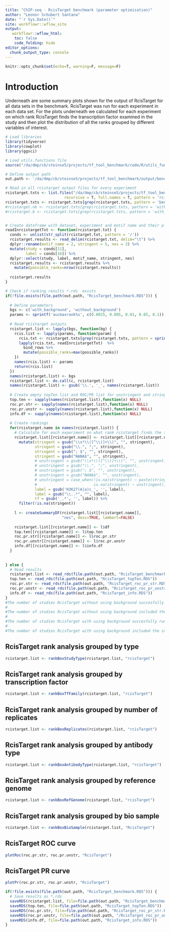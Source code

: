 ```yaml
---
title: "ChIP-seq - RcisTarget benchmark (parameter optimisation)"
author: "Leonor Schubert Santana"
date: "`r Sys.Date()`" 
site: workflowr::wflow_site
output:
   workflowr::wflow_html:
    toc: false
    code_folding: hide
editor_options:
  chunk_output_type: console
---
```


```r
knitr::opts_chunk$set(echo=T, warning=F, message=F)
```

# Introduction

Underneath are some summary plots shown for the output of RcisTarget for all data sets in the benchmark. RcisTarget was run for each experiment in each data set. For the plots underneath we calculated for each experiment on which rank RcisTarget finds the transcription factor examined in the study and then plot the distribution of all the ranks grouped by different variables of interest.

```r
# Load libraries
library(tidyverse)
library(cowplot)
library(ggsci)

# Load utils.functions file
source("/da/dmp/cb/steinse5/projects/tf_tool_benchmark/code/R/utils_functions.R")

# Define output path
out.path <- '/da/dmp/cb/steinse5/projects/tf_tool_benchmark/output/benchmark_data/chipseq_parameters/rcistarget/'

# Read in all rcistarget output files for every experiment
rcistarget.txts <- list.files("/da/dmp/cb/steinse5/projects/tf_tool_benchmark/data/chipseq/",
                          recursive = T, full.names = T, pattern = 'rcistarget')
rcistarget.txts <- rcistarget.txts[grep(rcistarget.txts, pattern = 'benchmark_parameters')]
#rcistarget.nb <- rcistarget.txts[grep(rcistarget.txts, pattern = 'without_background')]
#rcistarget.b <- rcistarget.txts[grep(rcistarget.txts, pattern = 'with_background')]


# Create dataframe with dataset, experiment and motif name and their p-value
readInrcistargetTxt <- function(rcistarget.txt) {
  conds <- unlist(str_split(rcistarget.txt, pattern = '/'))
  rcistarget.results <- read_delim(rcistarget.txt, delim="\t") %>%
  dplyr::rename(motif_name = 2, stringent = 5, nes = 3) %>%
  mutate(study = conds[11], 
         label = conds[16]) %>%
  dplyr::select(study, label, motif_name, stringent, nes)
  rcistarget.results <- rcistarget.results %>%
    mutate(possible_ranks=nrow(rcistarget.results)) 
  
  rcistarget.results
} 

# Check if ranking results *.rds  exists
if(!file.exists(file.path(out.path, "RcisTarget_benchmark.RDS"))) {
 
  # Define parameters
  bgs <- c('with_background', 'without_background')
  params <- sprintf('aucmaxrank%s', c(0.0025, 0.005, 0.01, 0.05, 0.1))
 
  # Read rcistarget outputs 
  rcistarget.list <- lapply(bgs, function(bg) {
    rcis.list <- lapply(params, function(param) {
      rcis.txt <- rcistarget.txts[grep(rcistarget.txts, pattern = sprintf('%s.*%s', bg, param))]
      lapply(rcis.txt, readInrcistargetTxt)  %>%
        bind_rows %>%
        mutate(possible_ranks=max(possible_ranks))
    })
    names(rcis.list) <- params
    return(rcis.list)
  })
  names(rcistarget.list) <- bgs
  rcistarget.list <- do.call(c, rcistarget.list)
  names(rcistarget.list) <- gsub('\\.', '_', names(rcistarget.list))
  
  # Create empty topTen list and ROC/PR list for unstringent and stringent and info
  top.ten <- sapply(names(rcistarget.list),function(x) NULL)
  roc.pr.str <- sapply(names(rcistarget.list),function(x) NULL)
  roc.pr.unstr <- sapply(names(rcistarget.list),function(x) NULL)
  info.df <- sapply(names(rcistarget.list),function(x) NULL)
  
  # Create rankings 
  for(rcistarget.name in names(rcistarget.list)) {
    # Calculate for each experiment on what rank rcistarget finds the transcription factor examined in the study
    rcistarget.list[[rcistarget.name]] <- rcistarget.list[[rcistarget.name]] %>%
      mutate(stringent = gsub("\\s*\\([^\\)]+\\)", "", stringent),
             stringent = gsub("\\.", ";", stringent),
             stringent = gsub("; $", "", stringent),
             stringent = gsub("NANA$", "", stringent),
             # unstringent = gsub("\\s*\\([^\\)]+\\)", "", unstringent),
             # unstringent = gsub("\\.", ";", unstringent),
             # unstringent = gsub("; $", "", unstringent),
             # unstringent = gsub("NANA$", "", unstringent),
             # unstringent = case_when(!is.na(stringent) ~ paste(stringent, unstringent, sep="; "),
             #                         is.na(stringent) ~ unstringent),
             label = gsub('H3K27(A|a)c_', '', label),
             label = gsub("\\..*", "", label),
             tf = gsub('_.*', '', label)) %>%
      filter(!is.na(stringent))
    
    l <- createSummaryDF(rcistarget.list[[rcistarget.name]],
                         "nes", desc=TRUE, lambert=FALSE)
    
    rcistarget.list[[rcistarget.name]] <- l$df
    top.ten[[rcistarget.name]] <- l$top.ten
    roc.pr.str[[rcistarget.name]] <- l$roc.pr.str
    roc.pr.unstr[[rcistarget.name]] <- l$roc.pr.unstr
    info.df[[rcistarget.name]] <- l$info.df
  }
  
 
} else {
  # Read results
  rcistarget.list <- read_rds(file.path(out.path, "RcisTarget_benchmark.RDS"))
  top.ten <- read_rds(file.path(out.path, "RcisTarget_topTen.RDS"))
  roc.pr.str <- read_rds(file.path(out.path, "RcisTarget_roc_pr_str.RDS"))
  roc.pr.unstr <- read_rds(file.path(out.path, "RcisTarget_roc_pr_unstr.RDS"))
  info.df <- read_rds(file.path(out.path, "RcisTarget_info.RDS"))
}
#The number of studies RcisTarget without using background succesfully run for: &emsp; `r length(rcistarget.nb)` \
#
#The number of studies RcisTarget without using background included the studied transcription factor in their results at all: &emsp; `r nrow(rcistarget.list[[1]])`
#
#The number of studies RcisTarget with using background succesfully run for: &emsp; `r length(rcistarget.b)` \
#
#The number of studies RcisTarget with using background included the studied transcription factor in their results at all: &emsp; `r nrow(rcistarget.list[[2]])`
```


## RcisTarget rank analysis grouped by type {.tabset}

```r
rcistarget.list <- rankBoxStudyType(rcistarget.list, "rcisTarget")
```

## RcisTarget rank analysis grouped by transcription factor {.tabset}

```r
rcistarget.list <- rankBoxTfFamily(rcistarget.list, "rcisTarget")
```

## RcisTarget rank analysis grouped by number of replicates {.tabset}

```r
rcistarget.list <- rankBoxReplicates(rcistarget.list, "rcisTarget")
```

## RcisTarget rank analysis grouped by antibody type {.tabset}

```r
rcistarget.list <- rankBoxAntibodyType(rcistarget.list, "rcisTarget")
```

## RcisTarget rank analysis grouped by reference genome {.tabset}

```r
rcistarget.list <- rankBoxRefGenome(rcistarget.list, "rcisTarget")
```

## RcisTarget rank analysis grouped by bio sample {.tabset}

```r
rcistarget.list <- rankBoxBioSample(rcistarget.list, "RcisTarget")
```

## RcisTarget ROC curve {.tabset}

```r
plotRoc(roc.pr.str, roc.pr.unstr, "RcisTarget")
```

## RcisTarget PR curve {.tabset}

```r
plotPr(roc.pr.str, roc.pr.unstr, "RcisTarget")
```

```r
if(!file.exists(file.path(out.path, "RcisTarget_benchmark.RDS"))) {
  # Save results as *.rds
  saveRDS(rcistarget.list, file=file.path(out.path, "RcisTarget_benchmark.RDS"))
  saveRDS(top.ten, file=file.path(out.path, "RcisTarget_topTen.RDS"))
  saveRDS(roc.pr.str, file=file.path(out.path, "RcisTarget_roc_pr_str.RDS"))
  saveRDS(roc.pr.unstr, file=file.path(out.path, "/RcisTarget_roc_pr_unstr.RDS"))
  saveRDS(info.df, file=file.path(out.path, "RcisTarget_info.RDS"))
}
```

